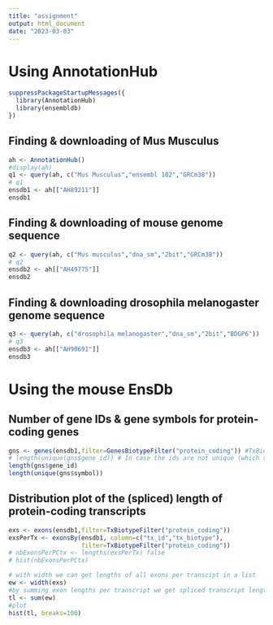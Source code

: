 ```yaml
---
title: "assignment"
output: html_document
date: "2023-03-03"
---
```


# Using AnnotationHub

```r
suppressPackageStartupMessages({
  library(AnnotationHub)
  library(ensembldb)
})
```

## Finding & downloading of Mus Musculus

```r
ah <- AnnotationHub()
#display(ah)
q1 <- query(ah, c("Mus Musculus","ensembl 102","GRCm38"))
# q1
ensdb1 <- ah[["AH89211"]]
ensdb1
```

## Finding & downloading of mouse genome sequence

```r
q2 <- query(ah, c("Mus musculus","dna_sm","2bit","GRCm38"))
# q2
ensdb2 <- ah[["AH49775"]]
ensdb2
```

## Finding & downloading drosophila melanogaster genome sequence

```r
q3 <- query(ah, c("drosophila melanogaster","dna_sm","2bit","BDGP6"))
# q3
ensdb3 <- ah[["AH90691"]]
ensdb3
```

# Using the mouse EnsDb
## Number of gene IDs & gene symbols for protein-coding genes

```r
gns <- genes(ensdb1,filter=GenesBiotypeFilter("protein_coding")) #TxBiotypeFilter is here false (we search for genes), you should use GeneBiotypeFilter
# length(unique(gns$gene_id)) # In case the ids are not unique (which they are in this case)
length(gns$gene_id)
length(unique(gns$symbol))
```

## Distribution plot of the (spliced) length of protein-coding transcripts

```r
exs <- exons(ensdb1,filter=TxBiotypeFilter("protein_coding"))
exsPerTx <- exonsBy(ensdb1, column=c("tx_id","tx_biotype"),
                    filter=TxBiotypeFilter("protein_coding"))
# nbExonsPerPCtx <- lengths(exsPerTx) false
# hist(nbExonsPerPCtx)

# with width we can get lengths of all exons per transcipt in a list
ew <- width(exs)
#by summing exon lengths per transcript we get spliced transcript lengths
tl <- sum(ew)
#plot
hist(tl, breaks=100)
```